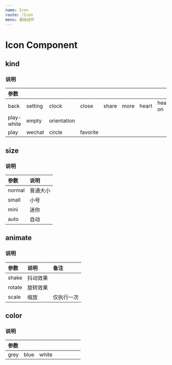```yaml
---
name: Icon
route: /Icon
menu: 基础组件
---
```



# Icon Component

## kind
<Playground>
    <div className='am-g-8 am-align-center'>
        <div><Icon kind='back' /></div>
        <div><Icon kind='setting' /></div>
        <div><Icon kind='clock' /></div>
        <div><Icon kind='close' /></div>
        <div><Icon kind='share' /></div>
        <div><Icon kind='more' /></div>
        <div><Icon kind='heart' /></div>
        <div><Icon kind='heart-on' /></div>
    </div>
    <div className="am-space-6"></div>
    <div className='am-g-8 am-align-center'>
        <div><Icon kind='play-white' /></div>
        <div><Icon kind='orientation' /></div>
        <div><Icon kind='phone' /></div>
        <div><Icon kind='locker' /></div>
        <div><Icon kind='delete' /></div>
        <div><Icon kind='eye-on' /></div>
        <div><Icon kind='eye-off' /></div>
        <div><Icon kind='keycode' /></div>
    </div>
    <div className="am-space-6"></div>
    <div className='am-g-8 am-align-center'>
        <div><Icon kind='card-id' /></div>
        <div><Icon kind='card-user' /></div>
        <div><Icon kind='user' /></div>
        <div><Icon kind='sort' /></div>
        <div><Icon kind='sort-up' color='blue' /></div>
        <div><Icon kind='sort-down' color='blue' /></div>
        <div><Icon kind='arrow' /></div>
    </div>
    <div className="am-space-6"></div>
    <div className='am-g-8 am-align-center'>
        <div><Icon kind='play' /></div>
        <div><Icon kind='circle' /></div>
        <div><Icon kind='wechat' /></div>
        <div><Icon kind='favorite' /></div>
        <div><Icon kind='qq' /></div>
        <div><Icon kind='chain' /></div>
        <div><Icon kind='message' /></div>
    </div>
    <div className="am-space-6"></div>
    <div className='am-g-8 am-align-center'>
        <div><Icon kind='L-adduser' /></div>
        <div><Icon kind='L-addressbook' /></div>
        <div><Icon kind='L-jingshell' /></div>
        <div><Icon kind='L-briefcase' /></div>
        <div><Icon kind='L-paper' /></div>
        <div><Icon kind='L-setting' /></div>
        <div><Icon kind='L-callcenter' /></div>
        <div><Icon kind='L-productinfo' /></div>
    </div>
</Playground>

### 说明
| 参数 |         |       |        |          |       |          |      |
| :--- | :------ | :---- | :----- | :------- | :---- | :------- | :--- |
| back | setting | clock | close  | share | more | heart | heart-on |
| play-white | empty | orientation |        |          |       |          |      |
| play | wechat | circle | favorite |     |       |          |      |

## size
<Playground>
    <Icon kind='favorite' />
    <Icon kind='favorite' size='small' />
    <Icon kind='favorite' size='mini' />
    <div className='am-g-6'>
        <Icon kind='favorite' size='auto' />
    </div>
</Playground>

### 说明
|  参数  | 说明 |
| :----- | :--- |
| normal | 普通大小 |
| small  | 小号 |
| mini   | 迷你 |
| auto   | 自动 |

## animate
<Playground>
    <Icon kind='heart-on' animate='shake' />
    <Icon kind='heart-on' animate='rotate' />
    <Icon kind='heart-on' animate='scale' />
</Playground>

### 说明
|  参数  |   说明   |    备注    |
| :----- | :------- | :--------- |
| shake  | 抖动效果 |            |
| rotate | 旋转效果 |            |
| scale  | 缩放     | 仅执行一次 |

## color
<Playground>
    <Icon kind='setting' />
    <Icon kind='setting' color='blue' />
</Playground>

### 说明
| 参数 |      |       |      |      |      |      |      |
| :--- | :--- | :---- | :--- | :--- | :--- | :--- | :--- |
| grey | blue | white |      |      |      |      |      |
